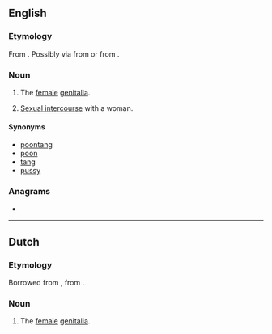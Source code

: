 ==English==

===Etymology===
From {{bor|en|jam|punaany}}. Possibly via {{cog|en|poon||vagina}} from {{der|en|fr|putain}} or from {{der|en|haw|Puanani||beautiful flower}}.

===Noun===
{{en-noun|~}}

# {{lb|en|countable|slang}} The [[female]] [[genitalia]].
# {{lb|en|uncountable|slang}} [[sexual intercourse|Sexual intercourse]] with a woman.

====Synonyms====
* [[poontang]]
* [[poon]]
* [[tang]]
* [[pussy]]

===Anagrams===
* {{anagrams|en|a=ainnpu|punnai}}

----

==Dutch==

===Etymology===
Borrowed from {{bor|nl|en|punani}}, from {{der|nl|jam|punaany}}.

===Noun===
{{nl-noun|c|-'s|-}}

# {{lb|nl|slang}} The [[female]] [[genitalia]].
#: {{syn|nl|kut|poes}}